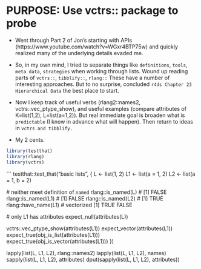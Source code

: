 # PURPOSE:  Use vctrs:: package to probe


* Went through Part 2 of Jon's starting with APIs (https://www.youtube.com/watch?v=WGxr4BTP75w) and quickly realized many of the underlying details evaded me.

* So, in my own mind, I  tried to separate things like `definitions`, `tools`,
  `meta data`, `strategies` when working through lists.   Wound up reading
  parts of `vctrs::`, `tibblify::`, `rlang::`  These have a number of
  interesting approaches.   But to no surprise, concluded `r4ds Chapter 23
  Hierarchical Data` the best place to start.

* Now I keep track of useful verbs (rlang2::names2, vctrs::vec_ptype_show), and
  useful examples (compare attributes of K=list(1,2), L=list(a=1,2)). But real
  immediate goal is broaden what is `predictable` (I know in advance what will
  happen). Then return to ideas in `vctrs and tibblify.`

* My 2 cents.
  
```r
library(testthat)
library(rlang)
library(vctrs)
```

```
testthat::test_that("basic lists", {
  L <- list(1, 2)
  L1 <- list(a = 1, 2)
  L2 <- list(a = 1, b = 2)

  # neither meet definition of `named`
  rlang::is_named(L) # [1] FALSE
  rlang::is_named(L1) # [1] FALSE
  rlang::is_named(L2) # [1] TRUE
  rlang::have_name(L1) # vectorized [1]  TRUE FALSE


  # only L1 has attributes
  expect_null(attributes(L))

  vctrs::vec_ptype_show(attributes(L1))
  expect_vector(attributes(L1))
  expect_true(obj_is_list(attributes(L1)))
  expect_true(obj_is_vector(attributes(L1)))
})

lapply(list(L, L1, L2), rlang::names2)
lapply(list(L, L1, L2), names)
sapply(list(L, L1, L2), attributes)
dput(sapply(list(L, L1, L2), attributes))
